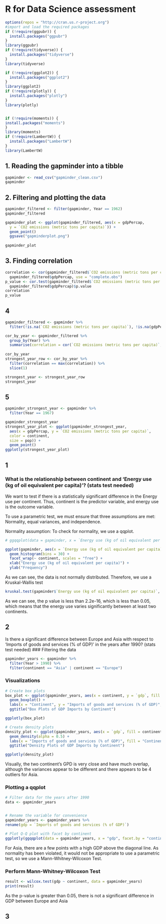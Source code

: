 # R for Data Science assessment

```r
options(repos = "http://cran.us.r-project.org") 
#import and load the required packages
if (!require(ggpubr)) {
  install.packages("ggpubr")
}
library(ggpubr)
if (!require(tidyverse)) {
  install.packages("tidyverse")
}
library(tidyverse)

if (!require(ggplot2)) {
  install.packages("ggplot2")
}
library(ggplot2)
if (!require(plotly)) {
  install.packages("plotly")
}
library(plotly)


if (!require(moments)) {
install.packages("moments")
}
library(moments)
if (!require(LambertW)) {
  install.packages("LambertW")
}
library(LambertW)
```

## 1. Reading the gapminder into a tibble

```r
gapminder <- read_csv("gapminder_clean.csv")
gapminder
```
## 2. Filtering and plotting the data
```r
gapminder_filtered <- filter(gapminder, Year == 1962)
gapminder_filtered

gapminder_plot <- ggplot(gapminder_filtered, aes(x = gdpPercap,
  y = `CO2 emissions (metric tons per capita)`)) +
  geom_point()
  ggsave("gapminderplot.png")
 
gapminder_plot
```

## 3. Finding correlation
```r
correlation <- cor(gapminder_filtered$`CO2 emissions (metric tons per capita)`,
  gapminder_filtered$gdpPercap, use = "complete.obs")
p_value <- cor.test(gapminder_filtered$`CO2 emissions (metric tons per capita)`,
  gapminder_filtered$gdpPercap)$p.value
correlation
p_value
```

## 4
```r
gapminder_filtered <- gapminder %>%
  filter(!is.na(`CO2 emissions (metric tons per capita)`), !is.na(gdpPercap))

cor_by_year <- gapminder_filtered %>%
  group_by(Year) %>%
  summarise(correlation = cor(`CO2 emissions (metric tons per capita)`, gdpPercap, use = "complete.obs"))
  
cor_by_year
strongest_year_row <- cor_by_year %>%
  filter(correlation == max(correlation)) %>%
  slice(1)

strongest_year <- strongest_year_row
strongest_year

```

## 5
```r

gapminder_strongest_year <- gapminder %>%
  filter(Year == 1967)

gapminder_strongest_year
strongest_year_plot <- ggplot(gapminder_strongest_year, 
  aes(x = gdpPercap, y = `CO2 emissions (metric tons per capita)`, 
  color = continent, 
  size = pop)) +
  geom_point()
ggplotly(strongest_year_plot)


```

## 1
### What is the relationship between continent and 'Energy use (kg of oil equivalent per capita)'? (stats test needed)

We want to test if there is a statistically significant difference in the Energy use per continent. Thus, continent is the predictor variable, and energy use is the outcome variable. 

To use a parametric test, we must ensure that three assumptions are met: Normality, equal variances, and independence.

Normality assumption:
To check for normality, we use a qqplot.

```r
# ggqqplot(data = gapminder, x = `Energy use (kg of oil equivalent per capita)`, facet.by = 'continent')

ggplot(gapminder, aes(x = `Energy use (kg of oil equivalent per capita)`)) +
  geom_histogram(bins = 30) +
  facet_wrap(~ continent, scales = "free") +
  xlab("Energy use (kg of oil equivalent per capita)") +
  ylab("Frequency")
```

As we can see, the data is not normally distributed. Therefore, we use a Kruskal-Wallis test

```r
kruskal.test(gapminder$`Energy use (kg of oil equivalent per capita)`, gapminder$continent, na.action = "na.omit")
```
As we can see, the p value is less than 2.2e-16, which is less than 0.05, which means that the energy use varies significantly between at least two continents.


## 2
Is there a significant difference between Europe and Asia with respect to 'Imports of goods and services (% of GDP)' in the years after 1990? (stats test needed)
### Filtering the data

```r
gapminder_years <- gapminder %>%
  filter(Year > 1990) %>%
  filter(continent == "Asia" | continent == "Europe")
```
### Visualizations 
```r
# Create box plots
box_plot <- ggplot(gapminder_years, aes(x = continent, y = `gdp`, fill = continent)) +
  geom_boxplot() +
  labs(x = "Continent", y = "Imports of goods and services (% of GDP)", fill = "Continent") +
  ggtitle("Box Plots of GDP Imports by Continent")

ggplotly(box_plot)

# Create density plots
density_plot <- ggplot(gapminder_years, aes(x = `gdp`, fill = continent)) +
  geom_density(alpha = 0.5) +
  labs(x = "Imports of goods and services (% of GDP)", fill = "Continent") +
  ggtitle("Density Plots of GDP Imports by Continent")

ggplotly(density_plot)
```

Visually, the two continent's GPD is very close and have much overlap, although the variances appear to be different and there appears to be 4 outliers for Asia.

### Plotting a qqplot
```r


# Filter data for the years after 1990
data <- gapminder_years


# Rename the variable for convenience
gapminder_years <- gapminder_years %>% 
rename(gdp = `Imports of goods and services (% of GDP)`)

# Plot Q-Q plot with facet by continent
ggplotly(ggqqplot(data = gapminder_years, x = "gdp", facet.by = "continent"))

```
For Asia, there are a few points with a high GDP above the diagonal line. As normality has been violated, it would not be appropriate to use a parametric test, so we use a Mann-Whitney-Wilcoxon Test.

### Perform Mann-Whitney-Wilcoxon Test
```r
result <- wilcox.test(gdp ~ continent, data = gapminder_years)
print(result)
```
As the p-value is greater than 0.05, there is not a significant difference in GDP between Europe and Asia

## 3 

